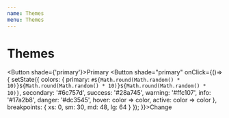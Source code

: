 ```yaml
---
name: Themes
menu: Themes
---
```



# Themes

<Button shade={'primary'}>Primary</Button>
<Button shade="primary" onClick={()=> {
    setState({
    colors: {
      primary: `#${Math.round(Math.random() * 10)}${Math.round(Math.random() * 10)}${Math.round(Math.random() * 10)}`,
      secondary: '#6c757d',
      success: '#28a745',
      warning: '#ffc107',
      info: '#17a2b8',
      danger: '#dc3545',
      hover: color => color,
      active: color => color
    },
    breakpoints: {
      xs: 0,
      sm: 30,
      md: 48,
      lg: 64
    }
  });
}}>Change</Button>